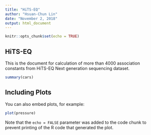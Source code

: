 ```yaml
---
title: "HiTS-EQ"
author: "Hsuan-Chun Lin"
date: "November 2, 2018"
output: html_document
---
```


```r
knitr::opts_chunk$set(echo = TRUE)
```

## HiTS-EQ
This is the document for calculation of more than 4000 association constants from HiTS-EQ Next generation sequencing dataset.


```r
summary(cars)
```

## Including Plots

You can also embed plots, for example:

```r
plot(pressure)
```

Note that the `echo = FALSE` parameter was added to the code chunk to prevent printing of the R code that generated the plot.
